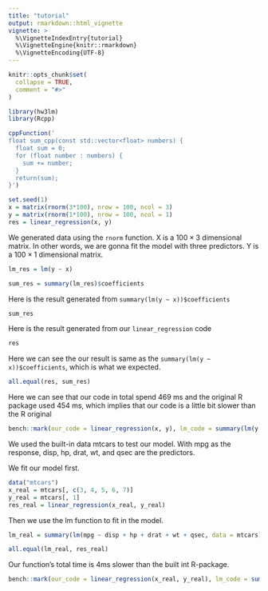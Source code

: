 ```yaml
---
title: "tutorial"
output: rmarkdown::html_vignette
vignette: >
  %\VignetteIndexEntry{tutorial}
  %\VignetteEngine{knitr::rmarkdown}
  %\VignetteEncoding{UTF-8}
---
```


```r
knitr::opts_chunk$set(
  collapse = TRUE,
  comment = "#>"
)
```

```r
library(hw3lm)
library(Rcpp)
```

```r
cppFunction('
float sum_cpp(const std::vector<float> numbers) {
  float sum = 0;
  for (float number : numbers) {
    sum += number;
  }
  return(sum);
}')
```


```r
set.seed(1)
x = matrix(rnorm(3*100), nrow = 100, ncol = 3)
y = matrix(rnorm(1*100), nrow = 100, ncol = 1)
res = linear_regression(x, y)
```

We generated data using the `rnorm` function. X is a $100 \times 3$ dimensional matrix. In other words, we are gonna fit the model with three predictors. Y is a $100 \times 1$ dimensional matrix. 

```r
lm_res = lm(y ~ x)
```

```r
sum_res = summary(lm_res)$coefficients
```

Here is the result generated from `summary(lm(y ~ x))$coefficients`

```r
sum_res
```

Here is the result generated from our `linear_regression` code

```r
res
```

Here we can see the our result is same as the `summary(lm(y ~ x))$coefficients`, which is what we expected.

```r
all.equal(res, sum_res)
```

Here we can see that our code in total spend 469 ms and the original R package used 454 ms, which implies that our code is a little bit slower than the R original 

```r
bench::mark(our_code = linear_regression(x, y), lm_code = summary(lm(y ~ x))$coefficients)
```

We used the built-in data mtcars to test our model. With mpg as the response, disp, hp, drat, wt, and qsec are the predictors. 

We fit our model first.

```r
data("mtcars")
x_real = mtcars[, c(3, 4, 5, 6, 7)]
y_real = mtcars[, 1]
res_real = linear_regression(x_real, y_real)
```

Then we use the lm function to fit in the model.

```r
lm_real = summary(lm(mpg ~ disp + hp + drat + wt + qsec, data = mtcars))$coefficients
```



```r
all.equal(lm_real, res_real)
```

Our function's total time is 4ms slower than the built int R-package.

```r
bench::mark(our_code = linear_regression(x_real, y_real), lm_code = summary(lm(mpg ~ disp + hp + drat + wt + qsec, data = mtcars))$coefficients)
```
